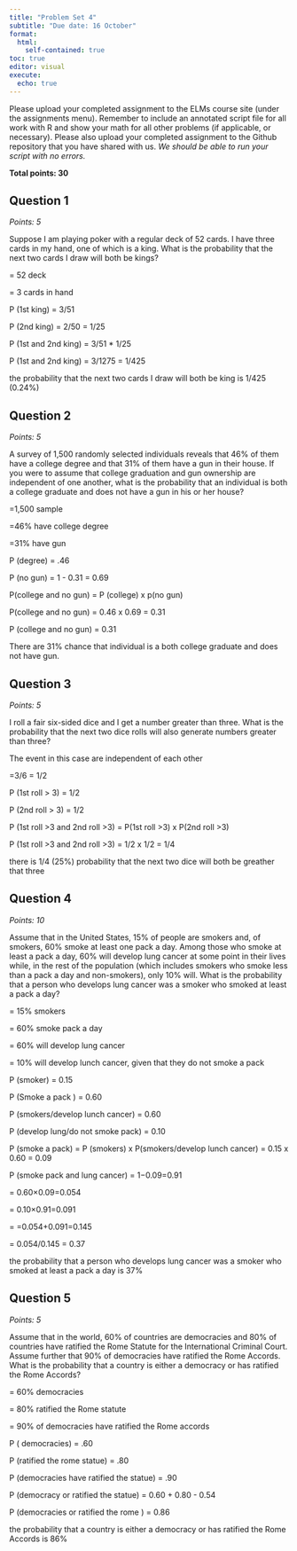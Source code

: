 ```yaml
---
title: "Problem Set 4"
subtitle: "Due date: 16 October"
format: 
  html:
    self-contained: true
toc: true
editor: visual
execute: 
  echo: true
---
```


Please upload your completed assignment to the ELMs course site (under the assignments menu). Remember to include an annotated script file for all work with R and show your math for all other problems (if applicable, or necessary). Please also upload your completed assignment to the Github repository that you have shared with us. *We should be able to run your script with no errors.*

**Total points: 30**

## Question 1

*Points: 5*

Suppose I am playing poker with a regular deck of 52 cards. I have three cards in my hand, one of which is a king. What is the probability that the next two cards I draw will both be kings?

= 52 deck

= 3 cards in hand

P (1st king) = 3/51

P (2nd king) = 2/50 = 1/25

P (1st and 2nd king) = 3/51 \* 1/25

P (1st and 2nd king) = 3/1275 = 1/425

the probability that the next two cards I draw will both be king is 1/425 (0.24%)

## Question 2

*Points: 5*

A survey of 1,500 randomly selected individuals reveals that 46% of them have a college degree and that 31% of them have a gun in their house. If you were to assume that college graduation and gun ownership are independent of one another, what is the probability that an individual is both a college graduate and does not have a gun in his or her house?

=1,500 sample

=46% have college degree

=31% have gun

P (degree) = .46

P (no gun) = 1 - 0.31 = 0.69

P(college and no gun) = P (college) x p(no gun)

P(college and no gun) = 0.46 x 0.69 = 0.31

P (college and no gun) = 0.31

There are 31% chance that individual is a both college graduate and does not have gun.

## Question 3

*Points: 5*

I roll a fair six-sided dice and I get a number greater than three. What is the probability that the next two dice rolls will also generate numbers greater than three?

The event in this case are independent of each other

=3/6 = 1/2

P (1st roll \> 3) = 1/2

P (2nd roll \> 3) = 1/2

P (1st roll \>3 and 2nd roll \>3) = P(1st roll \>3) x P(2nd roll \>3)

P (1st roll \>3 and 2nd roll \>3) = 1/2 x 1/2 = 1/4

there is 1/4 (25%) probability that the next two dice will both be greather that three

## Question 4

*Points: 10*

Assume that in the United States, 15% of people are smokers and, of smokers, 60% smoke at least one pack a day. Among those who smoke at least a pack a day, 60% will develop lung cancer at some point in their lives while, in the rest of the population (which includes smokers who smoke less than a pack a day and non-smokers), only 10% will. What is the probability that a person who develops lung cancer was a smoker who smoked at least a pack a day?

= 15% smokers

= 60% smoke pack a day

= 60% will develop lung cancer

= 10% will develop lunch cancer, given that they do not smoke a pack

P (smoker) = 0.15

P (Smoke a pack ) = 0.60

P (smokers/develop lunch cancer) = 0.60

P (develop lung/do not smoke pack) = 0.10

P (smoke a pack) = P (smokers) x P(smokers/develop lunch cancer) = 0.15 x 0.60 = 0.09

P (smoke pack and lung cancer) = 1−0.09=0.91

= 0.60×0.09=0.054

= 0.10×0.91=0.091

= =0.054+0.091=0.145

= 0.054/0.145 = 0.37

the probability that a person who develops lung cancer was a smoker who smoked at least a pack a day is 37%

## Question 5

*Points: 5*

Assume that in the world, 60% of countries are democracies and 80% of countries have ratified the Rome Statute for the International Criminal Court. Assume further that 90% of democracies have ratified the Rome Accords. What is the probability that a country is either a democracy or has ratified the Rome Accords?

= 60% democracies

= 80% ratified the Rome statute

= 90% of democracies have ratified the Rome accords

P ( democracies) = .60

P (ratified the rome statue) = .80

P (democracies have ratified the statue) = .90

P (democracy or ratified the statue) = 0.60 + 0.80 - 0.54

P (democracies or ratified the rome ) = 0.86

the probability that a country is either a democracy or has ratified the Rome Accords is 86%
